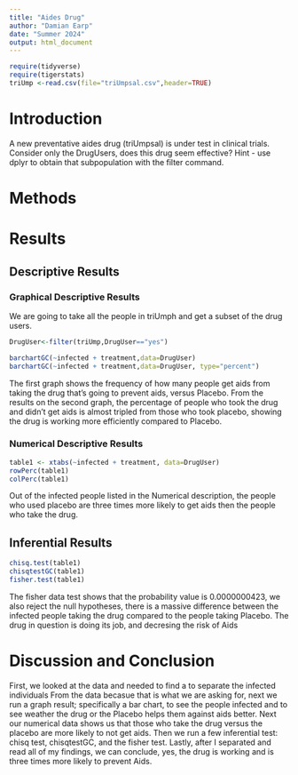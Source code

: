 ```yaml
---
title: "Aides Drug"
author: "Damian Earp"
date: "Summer 2024"
output: html_document
---
```


```r
require(tidyverse)
require(tigerstats)
triUmp <-read.csv(file="triUmpsal.csv",header=TRUE)
```

# Introduction

<!--In this section you explain what you are trying to show.  Where did the data come from?  What is the research or other question you are trying to answer?.  If you skimp in this section expect to be marked down in your grade. Paint a picture of the project a couple of paragraphs is expected!-->

A new  preventative aides drug (triUmpsal) is under test in clinical trials. Consider only the DrugUsers, does this drug seem effective?  Hint - use dplyr to obtain that subpopulation with the filter command.


# Methods

<!--Decide on your methods:  use "variable analysis" or other appropriate descriptors.  Make sure to choose at least one graphical method and at least one numerical method. Discuss what data manipulations may be needed for example subsetting or other binning procedures and what sort of graphical displays and inferential tools will be used!-->


# Results

<!--Divide this section into two sub-sections:  One for your descriptive  results and one for your inferential results.!-->

## Descriptive Results

### Graphical Descriptive Results

<!--Graphical results here.  Make sure to show your code.  Provide appropriate labels for axes, giving units if possible, and provide a good title for the graph, too.  Use the graphical results to describe the patterns if any that exist in the data as focused toward the research question. Bottom line is to explain the features of the graph that are relevant to conforming or departing to what is expected by your null hypothesis !-->
We are going to take all the people in triUmph and get a subset of the drug users.

```r
DrugUser<-filter(triUmp,DrugUser=="yes")
```
```r
barchartGC(~infected + treatment,data=DrugUser)
barchartGC(~infected + treatment,data=DrugUser, type="percent")

```

The first graph shows the frequency of how many people get aids from taking the drug that's going to prevent aids, versus Placebo. From the results on the second graph, the percentage of people who took the drug and didn't get aids is almost tripled from those who took placebo, showing the drug is working more efficiently compared to Placebo.

### Numerical Descriptive Results

<!--Numerical results go here. Use the numerical results to describe the patterns if any that exist in the data as focused toward the research question!-->
```r
table1 <- xtabs(~infected + treatment, data=DrugUser)
rowPerc(table1)
colPerc(table1)
```
Out of the infected people listed in the Numerical description, the people who used placebo are three times more likely to get aids then the people who take the drug.  

## Inferential Results

<!--State hypothesis clearly.  Make sure your discussion of the inferential test covers all the aspects that the test output produces, such as test statistic, p-value etc.  Make a decision about the null hypothesis, explain the assumptions on which the selected test/procedure was based, and why the chosen procedure satisfys the assumptions and is appropriate to answer the research question!-->
```r
chisq.test(table1)
chisqtestGC(table1)
fisher.test(table1)
```

The fisher data test shows that the probability value is 0.0000000423, we also reject the null hypotheses, there is a massive difference between the infected people taking the drug compared to the people taking Placebo. The drug in question is doing its job, and decresing the risk of Aids

# Discussion and Conclusion

First, we looked at the data and needed to find a to separate the infected individuals From the data becasue that is what we are asking for, next we run a graph result; specifically a bar chart, to see the people infected and to see weather the drug or the Placebo helps them against aids better. Next our numerical data shows us that those who take the drug versus the placebo are more likely to not get aids. Then we run a few inferential test: chisq test, chisqtestGC, and the fisher test. Lastly, after I separated and read all of my findings, we can conclude, yes, the drug is working and is three times more likely to prevent Aids.

<!--Discussion and conclusion here.  If you found a relationship be sure to consider whether the relationship occurs because one of the variavbles causes the other, or whether they perhasps are related for some other reason.  Watch the chapter 6 videos from the GeorgeTown videos collection.!-->

